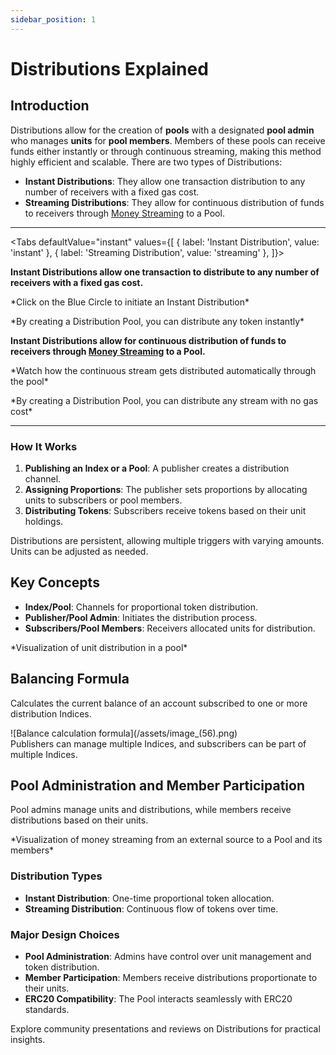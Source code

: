 ```yaml
---
sidebar_position: 1
---
```



# Distributions Explained

## Introduction

Distributions allow for the creation of **pools** with a designated **pool admin** who manages **units** for **pool members**. Members of these pools can receive funds either instantly or through continuous streaming, making this method highly efficient and scalable. There are two types of Distributions:

- **Instant Distributions**: They allow one transaction distribution to any number of receivers with a fixed gas cost.
- **Streaming Distributions**: They allow for continuous distribution of funds to receivers through [Money Streaming](./money-streaming.mdx) to a Pool.

---
<Tabs defaultValue="instant" values={[
  { label: 'Instant Distribution', value: 'instant' },
  { label: 'Streaming Distribution', value: 'streaming' },
]}>
<TabItem value="instant">

**Instant Distributions allow one transaction to distribute to any number of receivers with a fixed gas cost.**

<div style={{ display: "flex", justifyContent: "center" }}>
  *Click on the Blue Circle to initiate an Instant Distribution*
  <br />
</div>
<PoolInstantVis />
<div style={{ display: "flex", justifyContent: "center" }}>
  <p>
    *By creating a Distribution Pool, you can distribute any token instantly*
  </p>
</div>

  </TabItem>
  <TabItem value="streaming">

**Instant Distributions allow for continuous distribution of funds to receivers through [Money Streaming](./money-streaming.mdx) to a Pool.**

<div style={{ display: "flex", justifyContent: "center" }}>
  *Watch how the continuous stream gets distributed automatically through the pool*
  <br />
</div>
<PoolStreamVis />
<div style={{ display: "flex", justifyContent: "center" }}>
  <p>
    *By creating a Distribution Pool, you can distribute any stream with no gas cost*
  </p>
</div>

  </TabItem>
  
</Tabs>

---
### How It Works

1. **Publishing an Index or a Pool**: A publisher creates a distribution channel.
2. **Assigning Proportions**: The publisher sets proportions by allocating units to subscribers or pool members.
3. **Distributing Tokens**: Subscribers receive tokens based on their unit holdings.

<Admonition type="info">
Distributions are persistent, allowing multiple triggers with varying amounts. Units can be adjusted as needed.
</Admonition>

## Key Concepts

- **Index/Pool**: Channels for proportional token distribution.
- **Publisher/Pool Admin**: Initiates the distribution process.
- **Subscribers/Pool Members**: Receivers allocated units for distribution.

<div style={{ display: 'flex', justifyContent: 'center' }}>
<UnitsVisualization/>
</div>
<div style={{ display: 'flex', justifyContent: 'center' }}>
    <p>*Visualization of unit distribution in a pool*</p>
</div>

## Balancing Formula

Calculates the current balance of an account subscribed to one or more distribution Indices.

<div style={{ display: 'flex', justifyContent: 'center' }}>
![Balance calculation formula](/assets/image_(56).png)
</div>

<Admonition type="info">
Publishers can manage multiple Indices, and subscribers can be part of multiple Indices.
</Admonition>

## Pool Administration and Member Participation

Pool admins manage units and distributions, while members receive distributions based on their units.

<div style={{ display: 'flex', justifyContent: 'center' }}>
<PoolStreamVisualization/>
</div>
<div style={{ display: 'flex', justifyContent: 'center' }}>
    <p>*Visualization of money streaming from an external source to a Pool and its members*</p>
</div>

### Distribution Types

- **Instant Distribution**: One-time proportional token allocation.
- **Streaming Distribution**: Continuous flow of tokens over time.

### Major Design Choices

- **Pool Administration**: Admins have control over unit management and token distribution.
- **Member Participation**: Members receive distributions proportionate to their units.
- **ERC20 Compatibility**: The Pool interacts seamlessly with ERC20 standards.

<Admonition type="note">
Explore community presentations and reviews on Distributions for practical insights.
</Admonition>
